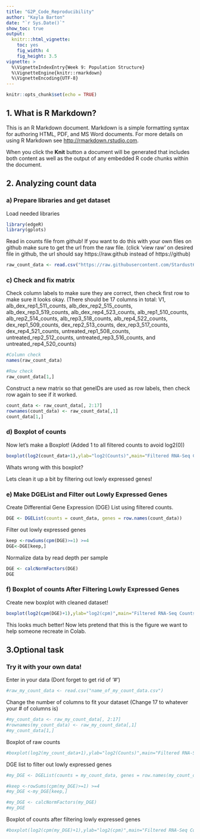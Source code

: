 ```yaml
---
title: "G2P_Code_Reproducibility"
author: "Kayla Barton"
date: "`r Sys.Date()`"
show_toc: true
output:
  knitr:::html_vignette:
    toc: yes
    fig_width: 4 
    fig_height: 3.5
vignette: >
  %\VignetteIndexEntry{Week 9: Population Structure}
  %\VignetteEngine{knitr::rmarkdown}
  %\VignetteEncoding{UTF-8}
---
```


```r
knitr::opts_chunk$set(echo = TRUE)
```

## 1. What is R Markdown?

This is an R Markdown document. Markdown is a simple formatting syntax for authoring HTML, PDF, and MS Word documents. For more details on using R Markdown see <http://rmarkdown.rstudio.com>.

When you click the **Knit** button a document will be generated that includes both content as well as the output of any embedded R code chunks within the document. 


## 2. Analyzing count data

### a) Prepare libraries and get dataset
Load needed libraries

```r
library(edgeR)
library(gplots)
```

Read in counts file from github!  If you want to do this with your own files on github make sure to get the url from the raw file. (click 'view raw' on desired file in github, the url should say https://raw.github instead of https://github)
```r
raw_count_data <- read.csv("https://raw.githubusercontent.com/Stardust64/G2P_Code_Reproducibility/main/counts_all_samples.csv")

```

### c) Check and fix matrix

Check column labels to make sure they are correct, then check first row to make sure it looks okay. (There should be 17 columns in total: V1, alb_dex_rep1_511_counts, alb_dex_rep2_515_counts, alb_dex_rep3_519_counts, alb_dex_rep4_523_counts, alb_rep1_510_counts, alb_rep2_514_counts, alb_rep3_518_counts, alb_rep4_522_counts, dex_rep1_509_counts, dex_rep2_513_counts, dex_rep3_517_counts, dex_rep4_521_counts, untreated_rep1_508_counts, untreated_rep2_512_counts, untreated_rep3_516_counts, and untreated_rep4_520_counts) 
```r
#Column check
names(raw_count_data)

#Row check
raw_count_data[1,]
```


Construct a new matrix so that geneIDs are used as row labels, then check row again to see if it worked. 
```r
count_data <- raw_count_data[, 2:17]
rownames(count_data) <- raw_count_data[,1]
count_data[1,]
```

### d) Boxplot of counts

Now let's make a Boxplot! (Added 1 to all filtered counts to avoid log2(0))
```r
boxplot(log2(count_data+1),ylab="log2(Counts)",main="Filtered RNA-Seq Counts")
```

Whats wrong with this boxplot? 


Lets clean it up a bit by filtering out lowly expressed genes!  

### e) Make DGEList and Filter out Lowly Expressed Genes

Create Differential Gene Expression (DGE) List using filtered counts. 
```r
DGE <- DGEList(counts = count_data, genes = row.names(count_data))
```

Filter out lowly expressed genes
```r
keep <-rowSums(cpm(DGE)>=1) >=4
DGE<-DGE[keep,]
```

Normalize data by read depth per sample
```r
DGE <- calcNormFactors(DGE)
DGE 
```


### f) Boxplot of counts After Filtering Lowly Expressed Genes

Create new boxplot with cleaned dataset! 
```r
boxplot(log2(cpm(DGE)+1),ylab="log2(cpm)",main="Filtered RNA-Seq Counts")
```

This looks much better! Now lets pretend that this is the figure we want to help someone recreate in Colab.  

## 3.Optional task 

### Try it with your own data!  

Enter in your data (Dont forget to get rid of '#')
```r
#raw_my_count_data <- read.csv("name_of_my_count_data.csv") 
```

Change the number of columns to fit your dataset (Change 17 to whatever your # of columns is)
```r
#my_count_data <- raw_my_count_data[, 2:17]
#rownames(my_count_data) <- raw_my_count_data[,1]
#my_count_data[1,]
```

Boxplot of raw counts
```r
#boxplot(log2(my_count_data+1),ylab="log2(Counts)",main="Filtered RNA-Seq Counts")
```

DGE list to filter out lowly expressed genes
```r
#my_DGE <- DGEList(counts = my_count_data, genes = row.names(my_count_data))

#keep <-rowSums(cpm(my_DGE)>=1) >=4
#my_DGE <-my_DGE[keep,]

#my_DGE <- calcNormFactors(my_DGE)
#my_DGE 
```


Boxplot of counts after filtering lowly expressed genes

```r
#boxplot(log2(cpm(my_DGE)+1),ylab="log2(cpm)",main="Filtered RNA-Seq Counts")

```



